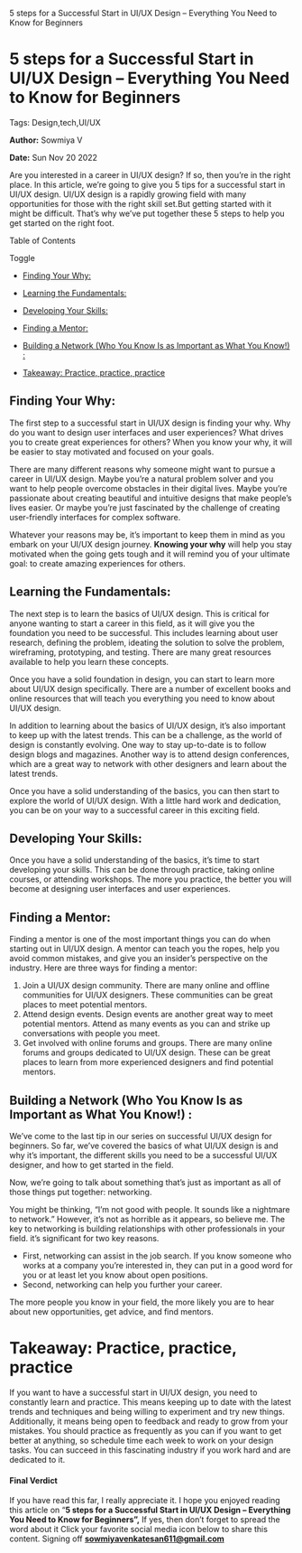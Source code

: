    5 steps for a Successful Start in UI/UX Design – Everything You Need to Know for Beginners

5 steps for a Successful Start in UI/UX Design – Everything You Need to Know for Beginners
==========================================================================================

Tags: Design,tech,UI/UX

**Author:** Sowmiya V

**Date:** Sun Nov 20 2022

Are you interested in a career in UI/UX design? If so, then you’re in the right place. In this article, we’re going to give you 5 tips for a successful start in UI/UX design. UI/UX design is a rapidly growing field with many opportunities for those with the right skill set.But getting started with it might be difficult. That’s why we’ve put together these 5 steps to help you get started on the right foot.

Table of Contents

Toggle

*   [Finding Your Why:](https://recodehive.com/5-steps-for-a-successful-start-in-ui-ux-design-everything-you-need-to-know-for-beginners/#Finding_Your_Why "Finding Your Why: ")
*   [Learning the Fundamentals:](https://recodehive.com/5-steps-for-a-successful-start-in-ui-ux-design-everything-you-need-to-know-for-beginners/#Learning_the_Fundamentals "Learning the Fundamentals: ")
*   [Developing Your Skills:](https://recodehive.com/5-steps-for-a-successful-start-in-ui-ux-design-everything-you-need-to-know-for-beginners/#Developing_Your_Skills "Developing Your Skills: ")
*   [Finding a Mentor:](https://recodehive.com/5-steps-for-a-successful-start-in-ui-ux-design-everything-you-need-to-know-for-beginners/#Finding_a_Mentor "Finding a Mentor: ")
*   [Building a Network (Who You Know Is as Important as What You Know!) :](https://recodehive.com/5-steps-for-a-successful-start-in-ui-ux-design-everything-you-need-to-know-for-beginners/#Building_a_Network_Who_You_Know_Is_as_Important_as_What_You_Know "Building a Network (Who You Know Is as Important as What You Know!) : ")

*   [Takeaway: Practice, practice, practice](https://recodehive.com/5-steps-for-a-successful-start-in-ui-ux-design-everything-you-need-to-know-for-beginners/#Takeaway_Practice_practice_practice "Takeaway: Practice, practice, practice")

Finding Your Why:
-----------------

The first step to a successful start in UI/UX design is finding your why. Why do you want to design user interfaces and user experiences? What drives you to create great experiences for others? When you know your why, it will be easier to stay motivated and focused on your goals.

There are many different reasons why someone might want to pursue a career in UI/UX design. Maybe you’re a natural problem solver and you want to help people overcome obstacles in their digital lives. Maybe you’re passionate about creating beautiful and intuitive designs that make people’s lives easier. Or maybe you’re just fascinated by the challenge of creating user-friendly interfaces for complex software.

Whatever your reasons may be, it’s important to keep them in mind as you embark on your UI/UX design journey. **Knowing your why** will help you stay motivated when the going gets tough and it will remind you of your ultimate goal: to create amazing experiences for others.

Learning the Fundamentals:
--------------------------

The next step is to learn the basics of UI/UX design. This is critical for anyone wanting to start a career in this field, as it will give you the foundation you need to be successful. This includes learning about user research, defining the problem, ideating the solution to solve the problem, wireframing, prototyping, and testing. There are many great resources available to help you learn these concepts.

Once you have a solid foundation in design, you can start to learn more about UI/UX design specifically. There are a number of excellent books and online resources that will teach you everything you need to know about UI/UX design.

In addition to learning about the basics of UI/UX design, it’s also important to keep up with the latest trends. This can be a challenge, as the world of design is constantly evolving. One way to stay up-to-date is to follow design blogs and magazines. Another way is to attend design conferences, which are a great way to network with other designers and learn about the latest trends.

Once you have a solid understanding of the basics, you can then start to explore the world of UI/UX design. With a little hard work and dedication, you can be on your way to a successful career in this exciting field.

Developing Your Skills:
-----------------------

Once you have a solid understanding of the basics, it’s time to start developing your skills. This can be done through practice, taking online courses, or attending workshops. The more you practice, the better you will become at designing user interfaces and user experiences.

Finding a Mentor:
-----------------

Finding a mentor is one of the most important things you can do when starting out in UI/UX design. A mentor can teach you the ropes, help you avoid common mistakes, and give you an insider’s perspective on the industry. Here are three ways for finding a mentor:

1.  Join a UI/UX design community. There are many online and offline communities for UI/UX designers. These communities can be great places to meet potential mentors.
2.  Attend design events. Design events are another great way to meet potential mentors. Attend as many events as you can and strike up conversations with people you meet.
3.  Get involved with online forums and groups. There are many online forums and groups dedicated to UI/UX design. These can be great places to learn from more experienced designers and find potential mentors.

Building a Network (Who You Know Is as Important as What You Know!) :
---------------------------------------------------------------------

We’ve come to the last tip in our series on successful UI/UX design for beginners. So far, we’ve covered the basics of what UI/UX design is and why it’s important, the different skills you need to be a successful UI/UX designer, and how to get started in the field.

Now, we’re going to talk about something that’s just as important as all of those things put together: networking.

You might be thinking, “I’m not good with people. It sounds like a nightmare to network.” However, it’s not as horrible as it appears, so believe me. The key to networking is building relationships with other professionals in your field. it’s significant for two key reasons.

*   First, networking can assist in the job search. If you know someone who works at a company you’re interested in, they can put in a good word for you or at least let you know about open positions.
*   Second, networking can help you further your career.

The more people you know in your field, the more likely you are to hear about new opportunities, get advice, and find mentors.

Takeaway: Practice, practice, practice
======================================

If you want to have a successful start in UI/UX design, you need to constantly learn and practice. This means keeping up to date with the latest trends and techniques and being willing to experiment and try new things. Additionally, it means being open to feedback and ready to grow from your mistakes. You should practice as frequently as you can if you want to get better at anything, so schedule time each week to work on your design tasks. You can succeed in this fascinating industry if you work hard and are dedicated to it.

#### Final Verdict

If you have read this far, I really appreciate it. I hope you enjoyed reading this article on “**5 steps for a Successful Start in UI/UX Design – Everything You Need to Know for Beginners”,** If yes, then don’t forget to spread the word about it Click your favorite social media icon below to share this content. Signing off **sowmiyavenkatesan611@gmail.com**